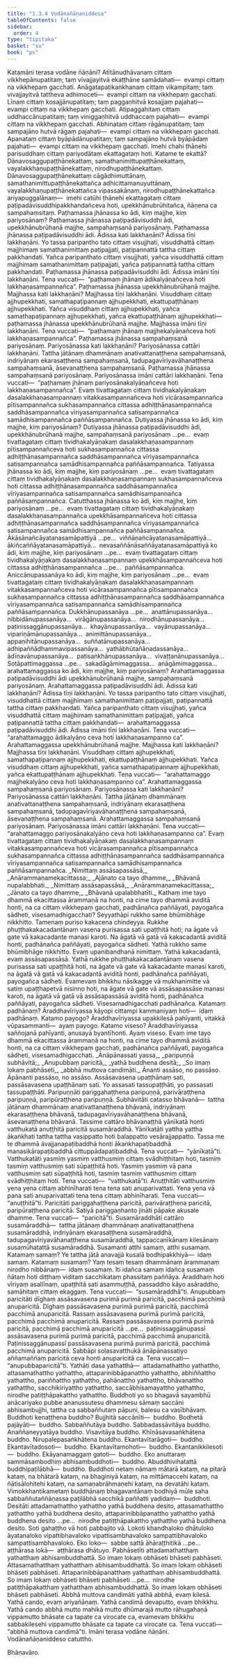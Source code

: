 ```yaml
---
title: "1.3.4 Vodānañāṇaniddesa"
tableOfContents: false
sidebar:
  order: 4
type: "tipitaka"
basket: "su"
book: "ps"
---
```



<DynamicBreadcrumb />

<Division number="158" book="ps" bookNo="26" page="166">

<Paragraph number="887" book="ps">
Katamāni terasa vodāne ñāṇāni? Atītānudhāvanaṃ cittaṃ vikkhepānupatitaṃ; taṃ vivajjayitvā ekaṭṭhāne samādahati—  evampi cittaṃ na vikkhepaṃ gacchati. Anāgatapaṭikaṅkhanaṃ cittaṃ vikampitaṃ; taṃ vivajjayitvā tattheva adhimoceti—  evampi cittaṃ na vikkhepaṃ gacchati. Līnaṃ cittaṃ kosajjānupatitaṃ; taṃ paggaṇhitvā kosajjaṃ pajahati—  evampi cittaṃ na vikkhepaṃ gacchati. Atipaggahitaṃ cittaṃ uddhaccānupatitaṃ; taṃ viniggaṇhitvā uddhaccaṃ pajahati—  evampi cittaṃ na vikkhepaṃ gacchati. Abhinataṃ cittaṃ rāgānupatitaṃ; taṃ sampajāno hutvā rāgaṃ pajahati—  evampi cittaṃ na vikkhepaṃ gacchati. Apanataṃ cittaṃ byāpādānupatitaṃ; taṃ sampajāno hutvā byāpādaṃ pajahati—  evampi cittaṃ na vikkhepaṃ gacchati. Imehi chahi ṭhānehi parisuddhaṃ cittaṃ pariyodātaṃ ekattagataṃ hoti.
</Paragraph>

<Paragraph number="888" book="ps">
Katame te ekattā? Dānavosaggupaṭṭhānekattaṃ, samathanimittupaṭṭhānekattaṃ, vayalakkhaṇupaṭṭhānekattaṃ, nirodhupaṭṭhānekattaṃ. Dānavosaggupaṭṭhānekattaṃ cāgādhimuttānaṃ, samathanimittupaṭṭhānekattañca adhicittamanuyuttānaṃ, vayalakkhaṇupaṭṭhānekattañca vipassakānaṃ, nirodhupaṭṭhānekattañca ariyapuggalānaṃ—  imehi catūhi ṭhānehi ekattagataṃ cittaṃ paṭipadāvisuddhipakkhandañceva hoti, upekkhānubrūhitañca, ñāṇena ca sampahaṃsitaṃ.
</Paragraph>

<Paragraph number="889" book="ps">
Paṭhamassa jhānassa ko ādi, kiṃ majjhe, kiṃ pariyosānaṃ? Paṭhamassa jhānassa paṭipadāvisuddhi ādi, upekkhānubrūhanā majjhe, sampahaṃsanā pariyosānaṃ. Paṭhamassa jhānassa paṭipadāvisuddhi ādi. Ādissa kati lakkhaṇāni? Ādissa tīṇi lakkhaṇāni. Yo tassa paripantho tato cittaṃ visujjhati, visuddhattā cittaṃ majjhimaṃ samathanimittaṃ paṭipajjati, paṭipannattā tattha cittaṃ pakkhandati. Yañca paripanthato cittaṃ visujjhati, yañca visuddhattā cittaṃ majjhimaṃ samathanimittaṃ paṭipajjati, yañca paṭipannattā tattha cittaṃ pakkhandati. Paṭhamassa jhānassa paṭipadāvisuddhi ādi. Ādissa imāni tīṇi lakkhaṇāni. Tena vuccati—  “paṭhamaṃ jhānaṃ ādikalyāṇañceva hoti lakkhaṇasampannañca”.
</Paragraph>

<Paragraph number="890" book="ps">
Paṭhamassa jhānassa upekkhānubrūhanā majjhe. Majjhassa kati lakkhaṇāni? Majjhassa tīṇi lakkhaṇāni. Visuddhaṃ cittaṃ ajjhupekkhati, samathapaṭipannaṃ ajjhupekkhati, ekattupaṭṭhānaṃ ajjhupekkhati. Yañca visuddhaṃ cittaṃ ajjhupekkhati, yañca samathapaṭipannaṃ ajjhupekkhati, yañca ekattupaṭṭhānaṃ ajjhupekkhati—  paṭhamassa jhānassa upekkhānubrūhanā majjhe. Majjhassa imāni tīṇi lakkhaṇāni. Tena vuccati—  “paṭhamaṃ jhānaṃ majjhekalyāṇañceva hoti lakkhaṇasampannañca”.
</Paragraph>

<Paragraph number="891" book="ps">
Paṭhamassa jhānassa sampahaṃsanā pariyosānaṃ. Pariyosānassa kati lakkhaṇāni? Pariyosānassa cattāri lakkhaṇāni. Tattha jātānaṃ dhammānaṃ anativattanaṭṭhena sampahaṃsanā, indriyānaṃ ekarasaṭṭhena sampahaṃsanā, tadupagavīriyavāhanaṭṭhena sampahaṃsanā, āsevanaṭṭhena sampahaṃsanā. Paṭhamassa jhānassa sampahaṃsanā pariyosānaṃ. Pariyosānassa imāni cattāri lakkhaṇāni. Tena vuccati—  “paṭhamaṃ jhānaṃ pariyosānakalyāṇañceva hoti lakkhaṇasampannañca”. Evaṃ tivattagataṃ cittaṃ tividhakalyāṇakaṃ dasalakkhaṇasampannaṃ vitakkasampannañceva hoti vicārasampannañca pītisampannañca sukhasampannañca cittassa adhiṭṭhānasampannañca saddhāsampannañca vīriyasampannañca satisampannañca samādhisampannañca paññāsampannañca.
</Paragraph>

<Paragraph number="892" book="ps">
Dutiyassa jhānassa ko ādi, kiṃ majjhe, kiṃ pariyosānaṃ? Dutiyassa jhānassa paṭipadāvisuddhi ādi, upekkhānubrūhanā majjhe, sampahaṃsanā pariyosānaṃ …pe…  evaṃ tivattagataṃ cittaṃ tividhakalyāṇakaṃ dasalakkhaṇasampannaṃ pītisampannañceva hoti sukhasampannañca cittassa adhiṭṭhānasampannañca saddhāsampannañca vīriyasampannañca satisampannañca samādhisampannañca paññāsampannañca.
</Paragraph>

<Paragraph number="893" book="ps">
Tatiyassa jhānassa ko ādi, kiṃ majjhe, kiṃ pariyosānaṃ …pe…  evaṃ tivattagataṃ cittaṃ tividhakalyāṇakaṃ dasalakkhaṇasampannaṃ sukhasampannañceva hoti cittassa adhiṭṭhānasampannañca saddhāsampannañca vīriyasampannañca satisampannañca samādhisampannañca paññāsampannañca.
</Paragraph>

<Paragraph number="894" book="ps">
Catutthassa jhānassa ko ādi, kiṃ majjhe, kiṃ pariyosānaṃ …pe…  evaṃ tivattagataṃ cittaṃ tividhakalyāṇakaṃ dasalakkhaṇasampannañca upekkhāsampannañceva hoti cittassa adhiṭṭhānasampannañca saddhāsampannañca vīriyasampannañca satisampannañca samādhisampannañca paññāsampannañca.
</Paragraph>

<Paragraph number="895" book="ps">
Ākāsānañcāyatanasamāpattiyā …pe…  viññāṇañcāyatanasamāpattiyā…  ākiñcaññāyatanasamāpattiyā…  nevasaññānāsaññāyatanasamāpattiyā ko ādi, kiṃ majjhe, kiṃ pariyosānaṃ …pe…  evaṃ tivattagataṃ cittaṃ tividhakalyāṇakaṃ dasalakkhaṇasampannaṃ upekkhāsampannañceva hoti cittassa adhiṭṭhānasampannañca …pe…  paññāsampannañca.
</Paragraph>

<Paragraph number="896" book="ps">
Aniccānupassanāya ko ādi, kiṃ majjhe, kiṃ pariyosānaṃ …pe…  evaṃ tivattagataṃ cittaṃ tividhakalyāṇakaṃ dasalakkhaṇasampannaṃ vitakkasampannañceva hoti vicārasampannañca pītisampannañca sukhasampannañca cittassa adhiṭṭhānasampannañca saddhāsampannañca vīriyasampannañca satisampannañca samādhisampannañca paññāsampannañca. Dukkhānupassanāya …pe…  anattānupassanāya…  nibbidānupassanāya…  virāgānupassanāya…  nirodhānupassanāya…  paṭinissaggānupassanāya…  khayānupassanāya…  vayānupassanāya…  vipariṇāmānupassanāya…  animittānupassanāya…  appaṇihitānupassanāya…  suññatānupassanāya…  adhipaññādhammavipassanāya…  yathābhūtañāṇadassanāya…  ādīnavānupassanāya…  paṭisaṅkhānupassanāya…  vivaṭṭanānupassanāya…
</Paragraph>

<Paragraph number="897" book="ps">
Sotāpattimaggassa …pe…  sakadāgāmimaggassa…  anāgāmimaggassa…  arahattamaggassa ko ādi, kiṃ majjhe, kiṃ pariyosānaṃ? Arahattamaggassa paṭipadāvisuddhi ādi upekkhānubrūhanā majjhe, sampahaṃsanā pariyosānaṃ. Arahattamaggassa paṭipadāvisuddhi ādi. Ādissa kati lakkhaṇāni? Ādissa tīṇi lakkhaṇāni. Yo tassa paripantho tato cittaṃ visujjhati, visuddhattā cittaṃ majjhimaṃ samathanimittaṃ paṭipajjati, paṭipannattā tattha cittaṃ pakkhandati. Yañca paripanthato cittaṃ visujjhati, yañca visuddhattā cittaṃ majjhimaṃ samathanimittaṃ paṭipajjati, yañca paṭipannattā tattha cittaṃ pakkhandati—  arahattamaggassa paṭipadāvisuddhi ādi. Ādissa imāni tīṇi lakkhaṇāni. Tena vuccati—  “arahattamaggo ādikalyāṇo ceva hoti lakkhaṇasampanno ca”.
</Paragraph>

<Paragraph number="898" book="ps">
Arahattamaggassa upekkhānubrūhanā majjhe. Majjhassa kati lakkhaṇāni? Majjhassa tīṇi lakkhaṇāni. Visuddhaṃ cittaṃ ajjhupekkhati, samathapaṭipannaṃ ajjhupekkhati, ekattupaṭṭhānaṃ ajjhupekkhati. Yañca visuddhaṃ cittaṃ ajjhupekkhati, yañca samathapaṭipannaṃ ajjhupekkhati, yañca ekattupaṭṭhānaṃ ajjhupekkhati. Tena vuccati—  “arahattamaggo majjhekalyāṇo ceva hoti lakkhaṇasampanno ca”.
</Paragraph>

<Paragraph number="899" book="ps">
Arahattamaggassa sampahaṃsanā pariyosānaṃ. Pariyosānassa kati lakkhaṇāni? Pariyosānassa cattāri lakkhaṇāni. Tattha jātānaṃ dhammānaṃ anativattanaṭṭhena sampahaṃsanā, indriyānaṃ ekarasaṭṭhena sampahaṃsanā, tadupagavīriyavāhanaṭṭhena sampahaṃsanā, āsevanaṭṭhena sampahaṃsanā. Arahattamaggassa sampahaṃsanā pariyosānaṃ. Pariyosānassa imāni cattāri lakkhaṇāni. Tena vuccati—  “arahattamaggo pariyosānakalyāṇo ceva hoti lakkhaṇasampanno ca”. Evaṃ tivattagataṃ cittaṃ tividhakalyāṇakaṃ dasalakkhaṇasampannaṃ vitakkasampannañceva hoti vicārasampannañca pītisampannañca sukhasampannañca cittassa adhiṭṭhānasampannañca saddhāsampannañca vīriyasampannañca satisampannañca samādhisampannañca paññāsampannañca.
</Paragraph>

</Division>
<Division number="159" book="ps" bookNo="26" page="169">

<Paragraph number="900" type="verses" book="ps">
_Nimittaṃ assāsapassāsā,_  
_Anārammaṇamekacittassa;_  
_Ajānato ca tayo dhamme,_  
_Bhāvanā nupalabbhati._  

</Paragraph>

<Paragraph number="901" type="verses" book="ps">
_Nimittaṃ assāsapassāsā,_  
_Anārammaṇamekacittassa;_  
_Jānato ca tayo dhamme,_  
_Bhāvanā upalabbhatīti._  

</Paragraph>

<Paragraph number="902" book="ps">
Kathaṃ ime tayo dhammā ekacittassa ārammaṇā na honti, na cime tayo dhammā aviditā honti, na ca cittaṃ vikkhepaṃ gacchati, padhānañca paññāyati, payogañca sādheti, visesamadhigacchati? Seyyathāpi rukkho same bhūmibhāge nikkhitto. Tamenaṃ puriso kakacena chindeyya. Rukkhe phuṭṭhakakacadantānaṃ vasena purisassa sati upaṭṭhitā hoti; na āgate vā gate vā kakacadante manasi karoti. Na āgatā vā gatā vā kakacadantā aviditā honti, padhānañca paññāyati, payogañca sādheti. Yathā rukkho same bhūmibhāge nikkhitto. Evaṃ upanibandhanā nimittaṃ. Yathā kakacadantā, evaṃ assāsapassāsā. Yathā rukkhe phuṭṭhakakacadantānaṃ vasena purisassa sati upaṭṭhitā hoti, na āgate vā gate vā kakacadante manasi karoti, na āgatā vā gatā vā kakacadantā aviditā honti, padhānañca paññāyati, payogañca sādheti. Evamevaṃ bhikkhu nāsikagge vā mukhanimitte vā satiṃ upaṭṭhapetvā nisinno hoti, na āgate vā gate vā assāsapassāse manasi karoti, na āgatā vā gatā vā assāsapassāsā aviditā honti, padhānañca paññāyati, payogañca sādheti. Visesamadhigacchati padhānañca.
</Paragraph>

<Paragraph number="903" book="ps">
Katamaṃ padhānaṃ? Āraddhavīriyassa kāyopi cittampi kammaniyaṃ hoti—  idaṃ padhānaṃ. Katamo payogo? Āraddhavīriyassa upakkilesā pahīyanti, vitakkā vūpasammanti—  ayaṃ payogo. Katamo viseso? Āraddhavīriyassa saññojanā pahīyanti, anusayā byantīhonti. Ayaṃ viseso. Evaṃ ime tayo dhammā ekacittassa ārammaṇā na honti, na cime tayo dhammā aviditā honti, na ca cittaṃ vikkhepaṃ gacchati, padhānañca paññāyati, payogañca sādheti, visesamadhigacchati.
</Paragraph>

</Division>
<Division number="160" book="ps" bookNo="26" page="170">

<Paragraph number="904" type="verses" book="ps">
_Ānāpānassati yassa,_  
_paripuṇṇā subhāvitā;_  
_Anupubbaṃ paricitā,_  
_yathā buddhena desitā;_  
_So imaṃ lokaṃ pabhāseti,_  
_abbhā muttova candimāti._  

</Paragraph>

<Paragraph number="905" book="ps">
<Emphasis>Ānan</Emphasis>ti assāso, no passāso. <Emphasis>Āpānan</Emphasis>ti passāso, no assāso. Assāsavasena upaṭṭhānaṃ sati, passāsavasena upaṭṭhānaṃ sati.
</Paragraph>

<Paragraph number="906" book="ps">
Yo assasati tassupaṭṭhāti, yo passasati tassupaṭṭhāti. <Emphasis>Paripuṇṇā</Emphasis>ti pariggahaṭṭhena paripuṇṇā, parivāraṭṭhena paripuṇṇā, paripūraṭṭhena paripuṇṇā. <Emphasis>Subhāvitā</Emphasis>ti catasso bhāvanā—  tattha jātānaṃ dhammānaṃ anativattanaṭṭhena bhāvanā, indriyānaṃ ekarasaṭṭhena bhāvanā, tadupagavīriyavāhanaṭṭhena bhāvanā, āsevanaṭṭhena bhāvanā. Tassime cattāro bhāvanaṭṭhā yānīkatā honti vatthukatā anuṭṭhitā paricitā susamāraddhā.
</Paragraph>

<Paragraph number="907" book="ps">
<Emphasis>Yānīkatā</Emphasis>ti yattha yattha ākaṅkhati tattha tattha vasippatto hoti balappatto vesārajjappatto. Tassa me te dhammā āvajjanapaṭibaddhā honti ākaṅkhapaṭibaddhā manasikārapaṭibaddhā cittuppādapaṭibaddhā. Tena vuccati—  “yānīkatā”ti. <Emphasis>Vatthukatā</Emphasis>ti yasmiṃ yasmiṃ vatthusmiṃ cittaṃ svādhiṭṭhitaṃ hoti, tasmiṃ tasmiṃ vatthusmiṃ sati sūpaṭṭhitā hoti. Yasmiṃ yasmiṃ vā pana vatthusmiṃ sati sūpaṭṭhitā hoti, tasmiṃ tasmiṃ vatthusmiṃ cittaṃ svādhiṭṭhitaṃ hoti. Tena vuccati—  “vatthukatā”ti. <Emphasis>Anuṭṭhitā</Emphasis>ti vatthusmiṃ yena yena cittaṃ abhinīharati tena tena sati anuparivattati. Yena yena vā pana sati anuparivattati tena tena cittaṃ abhinīharati. Tena vuccati—  “anuṭṭhitā”ti. <Emphasis>Paricitā</Emphasis>ti pariggahaṭṭhena paricitā, parivāraṭṭhena paricitā, paripūraṭṭhena paricitā. Satiyā pariggaṇhanto jināti pāpake akusale dhamme. Tena vuccati—  “paricitā”ti. <Emphasis>Susamāraddhā</Emphasis>ti cattāro susamāraddhā—  tattha jātānaṃ dhammānaṃ anativattanaṭṭhena susamāraddhā, indriyānaṃ ekarasaṭṭhena susamāraddhā, tadupagavīriyavāhanaṭṭhena susamāraddhā, tappaccanīkānaṃ kilesānaṃ susamūhatattā susamāraddhā.
</Paragraph>

</Division>
<Division number="161" book="ps" bookNo="26" page="171">

<Paragraph number="908" book="ps">
<Emphasis>Susaman</Emphasis>ti atthi samaṃ, atthi susamaṃ. Katamaṃ samaṃ? Ye tattha jātā anavajjā kusalā bodhipakkhiyā—  idaṃ samaṃ. Katamaṃ susamaṃ? Yaṃ tesaṃ tesaṃ dhammānaṃ ārammaṇaṃ nirodho nibbānaṃ—  idaṃ susamaṃ. Iti idañca samaṃ idañca susamaṃ ñātaṃ hoti diṭṭhaṃ viditaṃ sacchikataṃ phassitaṃ paññāya. Āraddhaṃ hoti vīriyaṃ asallīnaṃ, upaṭṭhitā sati asammuṭṭhā, passaddho kāyo asāraddho, samāhitaṃ cittaṃ ekaggaṃ. Tena vuccati—  “susamāraddhā”ti.
</Paragraph>

<Paragraph number="909" book="ps">
<Emphasis>Anupubbaṃ paricitā</Emphasis>ti dīghaṃ assāsavasena purimā purimā paricitā, pacchimā pacchimā anuparicitā. Dīghaṃ passāsavasena purimā purimā paricitā, pacchimā pacchimā anuparicitā. Rassaṃ assāsavasena purimā purimā paricitā, pacchimā pacchimā anuparicitā. Rassaṃ passāsavasena purimā purimā paricitā, pacchimā pacchimā anuparicitā …pe…  paṭinissaggānupassī assāsavasena purimā purimā paricitā, pacchimā pacchimā anuparicitā. Paṭinissaggānupassī passāsavasena purimā purimā paricitā, pacchimā pacchimā anuparicitā. Sabbāpi soḷasavatthukā ānāpānassatiyo aññamaññaṃ paricitā ceva honti anuparicitā ca. Tena vuccati—  “anupubbaparicitā”ti.
</Paragraph>

<Paragraph number="910" book="ps">
<Emphasis>Yathā</Emphasis>ti dasa yathatthā—  attadamathattho yathattho, attasamathattho yathattho, attaparinibbāpanattho yathattho, abhiññattho yathattho, pariññattho yathattho, pahānattho yathattho, bhāvanattho yathattho, sacchikiriyattho yathattho, saccābhisamayattho yathattho, nirodhe patiṭṭhāpakattho yathattho.
</Paragraph>

<Paragraph number="911" book="ps">
<Emphasis>Buddho</Emphasis>ti yo so bhagavā sayambhū anācariyako pubbe ananussutesu dhammesu sāmaṃ saccāni abhisambujjhi, tattha ca sabbaññutaṃ pāpuṇi, balesu ca vasībhāvaṃ.
</Paragraph>

</Division>
<Division number="162" book="ps" bookNo="26" page="172">

<Paragraph number="912" book="ps">
<Emphasis>Buddho</Emphasis>ti kenaṭṭhena buddho? Bujjhitā saccānīti—  buddho. Bodhetā pajāyāti—  buddho. Sabbaññutāya buddho. Sabbadassāvitāya buddho. Anaññaneyyatāya buddho. Visavitāya buddho. Khīṇāsavasaṅkhātena buddho. Nirupalepasaṅkhātena buddho. Ekantavītarāgoti—  buddho. Ekantavītadosoti—  buddho. Ekantavītamohoti—  buddho. Ekantanikkilesoti—  buddho. Ekāyanamaggaṃ gatoti—  buddho. Eko anuttaraṃ sammāsambodhiṃ abhisambuddhoti—  buddho. Abuddhivihatattā buddhipaṭilābhā—  buddho. Buddhoti netaṃ nāmaṃ mātarā kataṃ, na pitarā kataṃ, na bhātarā kataṃ, na bhaginiyā kataṃ, na mittāmaccehi kataṃ, na ñātisālohitehi kataṃ, na samaṇabrāhmaṇehi kataṃ, na devatāhi kataṃ. Vimokkhantikametaṃ buddhānaṃ bhagavantānaṃ bodhiyā mūle saha sabbaññutaññāṇassa paṭilābhā sacchikā paññatti yadidaṃ—  buddhoti. <Emphasis>Desitā</Emphasis>ti attadamathattho yathattho yathā buddhena desito, attasamathattho yathattho yathā buddhena desito, attaparinibbāpanattho yathattho yathā buddhena desito …pe…  nirodhe patiṭṭhāpakattho yathattho yathā buddhena desito.
</Paragraph>

<Paragraph number="913" book="ps">
<Emphasis>So</Emphasis>ti gahaṭṭho vā hoti pabbajito vā. <Emphasis>Loko</Emphasis>ti khandhaloko dhātuloko āyatanaloko vipattibhavaloko vipattisambhavaloko sampattibhavaloko sampattisambhavaloko. Eko loko—  sabbe sattā āhāraṭṭhitikā …pe…  aṭṭhārasa lokā—  aṭṭhārasa dhātuyo. <Emphasis>Pabhāsetī</Emphasis>ti attadamathatthaṃ yathatthaṃ abhisambuddhattā. So imaṃ lokaṃ obhāseti bhāseti pabhāseti. Attasamathatthaṃ yathatthaṃ abhisambuddhattā. So imaṃ lokaṃ obhāseti bhāseti pabhāseti. Attaparinibbāpanatthaṃ yathatthaṃ abhisambuddhattā. So imaṃ lokaṃ obhāseti bhāseti pabhāseti …pe…  nirodhe patiṭṭhāpakatthaṃ yathatthaṃ abhisambuddhattā. So imaṃ lokaṃ obhāseti bhāseti pabhāseti.
</Paragraph>

<Paragraph number="914" book="ps">
<Emphasis>Abbhā muttova candimā</Emphasis>ti yathā abbhā, evaṃ kilesā. Yathā cando, evaṃ ariyañāṇaṃ. Yathā candimā devaputto, evaṃ bhikkhu. Yathā cando abbhā mutto mahikā mutto dhūmarajā mutto rāhugahaṇā vippamutto bhāsate ca tapate ca virocate ca, evamevaṃ bhikkhu sabbakilesehi vippamutto bhāsate ca tapate ca virocate ca. Tena vuccati—  “abbhā muttova candimā”ti. Imāni terasa vodāne ñāṇāni.

</Paragraph>
</Division>

<Paragraph number="915" type="center" book="ps">
Vodānañāṇaniddeso catuttho.

  
Bhāṇavāro.
</Paragraph>